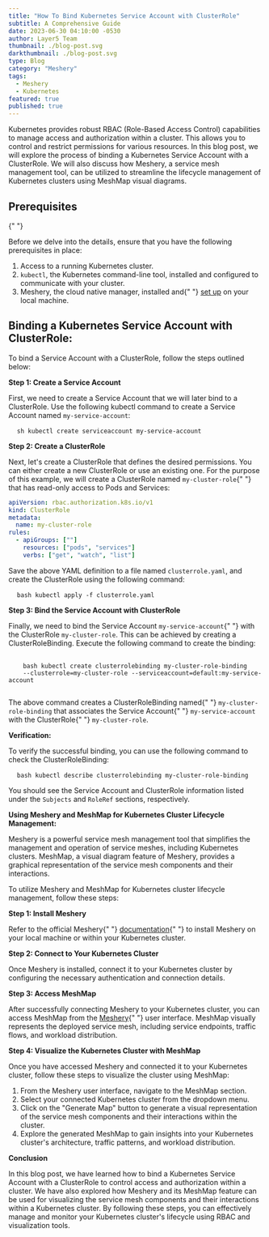 ```yaml
---
title: "How To Bind Kubernetes Service Account with ClusterRole"
subtitle: A Comprehensive Guide
date: 2023-06-30 04:10:00 -0530
author: Layer5 Team
thumbnail: ./blog-post.svg
darkthumbnail: ./blog-post.svg
type: Blog
category: "Meshery"
tags:
  - Meshery
  - Kubernetes
featured: true
published: true
---
```



<BlogWrapper>
<p>Kubernetes provides robust RBAC (Role-Based Access Control) capabilities to manage access and authorization within a cluster. This allows you to control and restrict permissions for various resources. In this blog post, we will explore the process of binding a Kubernetes Service Account with a ClusterRole. We will also discuss how Meshery, a service mesh management tool, can be utilized to streamline the lifecycle management of Kubernetes clusters using MeshMap visual diagrams.</p>

<h2>Prerequisites</h2>{" "}

<p>
  Before we delve into the details, ensure that you have the following
  prerequisites in place:
</p>

<ol>
  <li>Access to a running Kubernetes cluster.</li>
  <li>
    <code>kubectl</code>, the Kubernetes command-line tool, installed and
    configured to communicate with your cluster.
  </li>
  <li>
    Meshery, the cloud native manager, installed and{" "}
    <a href="https://docs.meshery.io/installation/quick-start">set up</a> on
    your local machine.
  </li>
</ol>

<h2>Binding a Kubernetes Service Account with ClusterRole:</h2>

<p>
  To bind a Service Account with a ClusterRole, follow the steps outlined below:
</p>

<p>
  <strong>Step 1: Create a Service Account</strong>
</p>
<p>
  First, we need to create a Service Account that we will later bind to a
  ClusterRole. Use the following kubectl command to create a Service Account
  named <code>my-service-account</code>:
</p>

<pre>
  <code>sh kubectl create serviceaccount my-service-account</code>
</pre>

<p>
  <strong>Step 2: Create a ClusterRole</strong>
</p>
<p>
  Next, let's create a ClusterRole that defines the desired permissions. You can
  either create a new ClusterRole or use an existing one. For the purpose of
  this example, we will create a ClusterRole named <code>my-cluster-role</code>{" "}
  that has read-only access to Pods and Services:
</p>

```yaml
apiVersion: rbac.authorization.k8s.io/v1
kind: ClusterRole
metadata:
  name: my-cluster-role
rules:
  - apiGroups: [""]
    resources: ["pods", "services"]
    verbs: ["get", "watch", "list"]
```

<p>
  Save the above YAML definition to a file named <code>clusterrole.yaml</code>,
  and create the ClusterRole using the following command:
</p>

<pre>
  <code>bash kubectl apply -f clusterrole.yaml</code>
</pre>

<p>
  <strong>Step 3: Bind the Service Account with ClusterRole</strong>
</p>
<p>
  Finally, we need to bind the Service Account <code>my-service-account</code>{" "}
  with the ClusterRole <code>my-cluster-role</code>. This can be achieved by
  creating a ClusterRoleBinding. Execute the following command to create the
  binding:
</p>

<pre>
  <code>
    bash kubectl create clusterrolebinding my-cluster-role-binding
    --clusterrole=my-cluster-role --serviceaccount=default:my-service-account
  </code>
</pre>

<p>
  The above command creates a ClusterRoleBinding named{" "}
  <code>my-cluster-role-binding</code> that associates the Service Account{" "}
  <code>my-service-account</code> with the ClusterRole{" "}
  <code>my-cluster-role</code>.
</p>

<p>
  <strong>Verification:</strong>
</p>
<p>
  To verify the successful binding, you can use the following command to check
  the ClusterRoleBinding:
</p>

<pre>
  <code>bash kubectl describe clusterrolebinding my-cluster-role-binding</code>
</pre>

<p>
  You should see the Service Account and ClusterRole information listed under
  the <code>Subjects</code> and <code>RoleRef</code> sections, respectively.
</p>

<p>
  <strong>
    Using Meshery and MeshMap for Kubernetes Cluster Lifecycle Management:
  </strong>
</p>
<p>
  Meshery is a powerful service mesh management tool that simplifies the
  management and operation of service meshes, including Kubernetes clusters.
  MeshMap, a visual diagram feature of Meshery, provides a graphical
  representation of the service mesh components and their interactions.
</p>

<p>
  To utilize Meshery and MeshMap for Kubernetes cluster lifecycle management,
  follow these steps:
</p>

<p>
  <strong>Step 1: Install Meshery</strong>
</p>
<p>
  Refer to the official Meshery{" "}
  <a href="https://docs.meshery.io/installation/quick-start">documentation</a>{" "}
  to install Meshery on your local machine or within your Kubernetes cluster.
</p>

<p>
  <strong>Step 2: Connect to Your Kubernetes Cluster</strong>
</p>
<p>
  Once Meshery is installed, connect it to your Kubernetes cluster by
  configuring the necessary authentication and connection details.
</p>

<p>
  <strong>Step 3: Access MeshMap</strong>
</p>
<p>
  After successfully connecting Meshery to your Kubernetes cluster, you can
  access MeshMap from the <a href="https://playground.meshery.io/">Meshery</a>{" "}
  user interface. MeshMap visually represents the deployed service mesh,
  including service endpoints, traffic flows, and workload distribution.
</p>
<p>
  <strong>Step 4: Visualize the Kubernetes Cluster with MeshMap</strong>
</p>
<p>
  Once you have accessed Meshery and connected it to your Kubernetes cluster,
  follow these steps to visualize the cluster using MeshMap:
</p>

<ol>
  <li>From the Meshery user interface, navigate to the MeshMap section.</li>
  <li>Select your connected Kubernetes cluster from the dropdown menu.</li>
  <li>
    Click on the "Generate Map" button to generate a visual representation of
    the service mesh components and their interactions within the cluster.
  </li>
  <li>
    Explore the generated MeshMap to gain insights into your Kubernetes
    cluster's architecture, traffic patterns, and workload distribution.
  </li>
</ol>

<p>
  <strong>Conclusion</strong>
</p>
<p>
  In this blog post, we have learned how to bind a Kubernetes Service Account
  with a ClusterRole to control access and authorization within a cluster. We
  have also explored how Meshery and its MeshMap feature can be used for
  visualizing the service mesh components and their interactions within a
  Kubernetes cluster. By following these steps, you can effectively manage and
  monitor your Kubernetes cluster's lifecycle using RBAC and visualization
  tools.
</p>

</BlogWrapper>
